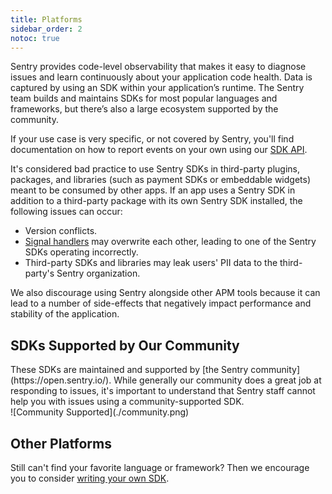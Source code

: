 ```yaml
---
title: Platforms
sidebar_order: 2
notoc: true
---
```


Sentry provides code-level observability that makes it easy to diagnose issues and learn continuously about your application code health. Data is captured by using an SDK within your application’s runtime. The Sentry team builds and maintains SDKs for most popular languages and frameworks, but there’s also a large ecosystem supported by the community.

If your use case is very specific, or not covered by Sentry, you'll find documentation on how to report events on your own using our [SDK API](https://develop.sentry.dev/sdk/overview/).

<Note>

It's considered bad practice to use Sentry SDKs in third-party plugins, packages, and libraries (such as payment SDKs or embeddable widgets) meant to be consumed by other apps. If an app uses a Sentry SDK in addition to a third-party package with its own Sentry SDK installed, the following issues can occur:

- Version conflicts.
- [Signal handlers](https://en.wikipedia.org/wiki/C_signal_handling) may overwrite each other, leading to one of the Sentry SDKs operating incorrectly.
- Third-party SDKs and libraries may leak users' PII data to the third-party's Sentry organization.

We also <Link to="https://sentry.zendesk.com/hc/en-us/articles/23961784367387">discourage using Sentry alongside other APM tools</Link> because it can lead to a number of side-effects that negatively impact performance and stability of the application.

</Note>

<PlatformFilter />

## SDKs Supported by Our Community

<div style={{display: 'flex', flexWrap: 'wrap', gap: '0.5rem'}}>
  <div style={{width: '100%', maxWidth: '50ch'}}>
    These SDKs are maintained and supported by [the Sentry community](https://open.sentry.io/). While generally our community does a great job at responding to issues, it's important to understand that Sentry staff cannot help you with issues using a community-supported SDK.
  </div>
  <div style={{diplay: 'inline', flex: 1, minWidth: '120px', maxWidth: '250px'}}>
    ![Community Supported](./community.png)
  </div>
</div>

<CommunitySupportedPlatforms />

## Other Platforms

Still can't find your favorite language or framework? Then we encourage you to consider [writing your own SDK](https://develop.sentry.dev/sdk/).
